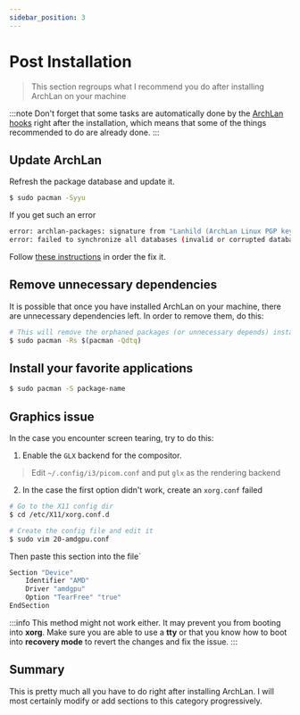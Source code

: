 ```yaml
---
sidebar_position: 3
---
```


# Post Installation
>This section regroups what I recommend you do after installing ArchLan on your machine

:::note
Don't forget that some tasks are automatically done by the [ArchLan hooks](https://github.com/archlan/core/tree/main/archlan-hooks) right
after the installation, which means that some of the things recommended to do
are already done.
:::

## Update ArchLan
Refresh the package database and update it.
```bash
$ sudo pacman -Syyu
```

If you get such an error
```bash
error: archlan-packages: signature from "Lanhild (ArchLan Linux PGP key, made by @Lanhild.) <archlan@protonmail.com>" is unknown trust
error: failed to synchronize all databases (invalid or corrupted database (PGP signature))
```
Follow [these instructions](https://archlan.github.io/documentation/blog/01-post-packages) in order the fix it.

## Remove unnecessary dependencies
It is possible that once you have installed ArchLan on your machine, there are
unnecessary dependencies left. In order to remove them, do this:
```bash
# This will remove the orphaned packages (or unnecessary depends) installed on the system.
$ sudo pacman -Rs $(pacman -Qdtq)
```

## Install your favorite applications
```bash
$ sudo pacman -S package-name
```

## Graphics issue

In the case you encounter screen tearing, try to do this:

1. Enable the `GLX` backend for the compositor.
>Edit `~/.config/i3/picom.conf` and put `glx` as the rendering backend

2. In the case the first option didn't work, create an `xorg.conf` failed
```bash
# Go to the X11 config dir
$ cd /etc/X11/xorg.conf.d

# Create the config file and edit it
$ sudo vim 20-amdgpu.conf
```

Then paste this section into the file`
```bash
Section "Device"
    Identifier "AMD"
    Driver "amdgpu"
    Option "TearFree" "true"
EndSection
```
:::info
This method might not work either. It may prevent you from booting into **xorg**.
Make sure you are able to use a **tty** or that you know how to boot into **recovery mode**
to revert the changes and fix the issue.
:::

## Summary
This is pretty much all you have to do right after installing ArchLan. I will 
most certainly modify or add sections to this category progressively.